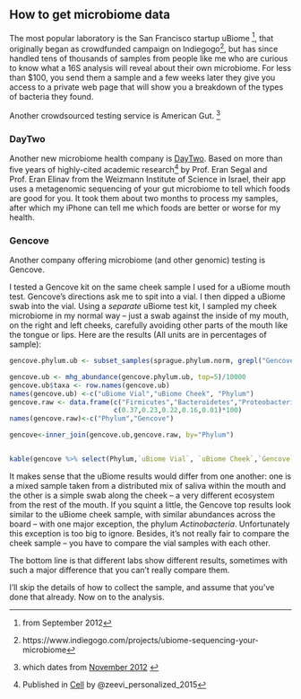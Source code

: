
## How to get microbiome data

The most popular laboratory is the San Francisco startup uBiome ^[from September 2012], 
that originally began as crowdfunded campaign on
Indiegogo^[https://www.indiegogo.com/projects/ubiome-sequencing-your-microbiome], but has since handled tens of thousands of samples from people like me who are curious to know what a 16S analysis will reveal about their own microbiome. For less than \$100, you send them a sample and a few weeks later they give you access to a private web page that will show you a breakdown of the types of bacteria they found.

Another crowdsourced testing service is American Gut. ^[which dates from [November 2012](https://domains.google.com/registrar?s=americangut&hl=en#st=a&chp=w&w=americangut.org) ]

### DayTwo
Another new microbiome health company is [DayTwo](https://daytwo.com). Based on more than five years of highly-cited academic research^[Published in [Cell](http://www.cell.com/cell/abstract/S0092-8674(15)01481-6) by @zeevi_personalized_2015] by Prof. Eran Segal and Prof. Eran Elinav from the Weizmann Institute of Science in Israel, their app uses a metagenomic sequencing of your gut microbiome to tell which foods are good for you. It took them about two months to process my samples, after which my iPhone can tell me which foods are better or worse for my health.


### Gencove

Another company offering microbiome (and other genomic) testing is Gencove.

I tested a Gencove kit on the same cheek sample I used for a uBiome mouth test. Gencove's directions ask me to spit into a vial. I then dipped a uBiome swab into the vial.  Using a *separate* uBiome test kit, I sampled my cheek microbiome in my normal way -- just a swab against the inside of my mouth, on the right and left cheeks, carefully avoiding other parts of the mouth like the tongue or lips.  Here are the results (All units are in percentages of sample):
```r

gencove.phylum.ub <- subset_samples(sprague.phylum.norm, grepl("Gencove",Label))

gencove.ub <- mhg_abundance(gencove.phylum.ub, top=5)/10000
gencove.ub$taxa <- row.names(gencove.ub)
names(gencove.ub) <-c("uBiome Vial","uBiome Cheek", "Phylum")
gencove.raw <- data.frame(c("Firmicutes","Bacteroidetes","Proteobacteria","Actinobacteria","Fusobacteria"),
                          c(0.37,0.23,0.22,0.16,0.01)*100)
names(gencove.raw)<-c("Phylum","Gencove")

gencove<-inner_join(gencove.ub,gencove.raw, by="Phylum")


kable(gencove %>% select(Phylum,`uBiome Vial`, `uBiome Cheek`,`Gencove`),digits=2)
```

It makes sense that the uBiome results would differ from one another: one is a mixed sample taken from a distributed mix of saliva within the mouth and the other is a simple swab along the cheek -- a very different ecosystem from the rest of the mouth. If you squint a little, the Gencove top results look similar to the uBiome cheek sample, with similar abundances across the board -- with one major exception, the phylum _Actinobacteria_. Unfortunately this exception is too big to ignore. Besides, it's not really fair to compare the cheek sample -- you have to compare the vial samples with each other.

The bottom line is that different labs show different results, sometimes with such a major difference that you can't really compare them.



I'll skip the details of how to collect the sample, and assume that you've done that already. Now on to the analysis.
